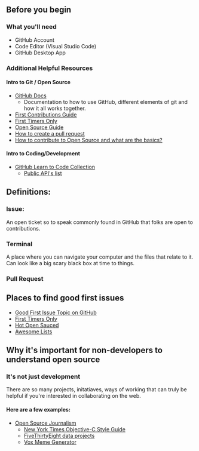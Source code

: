 ## Before you begin

### What you'll need
- GitHub Account
- Code Editor (Visual Studio Code)
- GitHub Desktop App

### Additional Helpful Resources

#### Intro to Git / Open Source
- [GitHub Docs](https://docs.github.com/en)
	- Documentation to how to use GitHub, different elements of git and how it all works together.
- [First Contributions Guide](https://github.com/firstcontributions/first-contributions)
- [First Timers Only](https://www.firsttimersonly.com/)
- [Open Source Guide](https://opensource.guide/how-to-contribute/)
- [How to create a pull request](https://makeapullrequest.com/)
- [How to contribute to Open Source and what are the basics?](https://egghead.io/courses/how-to-contribute-to-an-open-source-project-on-github)

#### Intro to Coding/Development
- [GitHub Learn to Code Collection](https://github.com/collections/learn-to-code)
	- [Public API's list](https://github.com/public-apis/public-apis)


## Definitions: 

###  Issue:
An open ticket so to speak commonly found in GitHub that folks are open to contributions.

### Terminal
A place where you can navigate your computer and the files that relate to it. Can look like a big scary black box at time to things.

### Pull Request


## Places to find good first issues
- [Good First Issue Topic on GitHub](https://github.com/topics/good-first-issue)
- [First Timers Only](https://www.firsttimersonly.com/)
- [Hot Open Sauced](https://hot.opensauced.pizza/)
- [Awesome Lists](https://github.com/sindresorhus/awesome)


## Why it's important for non-developers to understand open source

### It's not just development
There are so many projects, initatiaves, ways of working that can truly be helpful if you're interested in collaborating on the web. 

#### Here are a few examples: 
- [Open Source Journalism ](https://github.com/collections/open-journalism)
	- [New York Times Objective-C Style Guide](https://github.com/nytimes/objective-c-style-guide)
	- [FiveThirtyEight data projects](https://github.com/fivethirtyeight/data)
	- [Vox Meme Generator](https://github.com/voxmedia/meme)
	